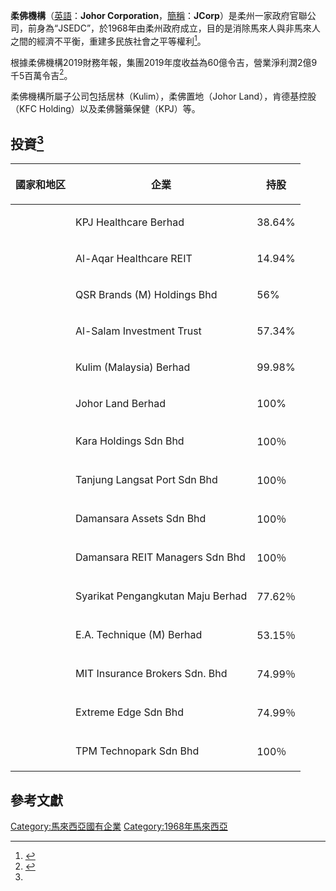 {{Infobox company
| name               = 柔佛機構
| name_en            = '''Johor Corporation'''
| logo               = Final_Logo_Baharu-01.png
| logo_size          = 
| logo_caption       = 
| image              =          
| image_size         =
| image_caption      =
| type               = 未上市公司
| foundation         =
| location           = {{MYS}} [[新山|新山]]<br>Level 11, Menara KOMTAR,<br>Johor Bahru City Centre,<br>80000, Johor Bahru
| area_served        = [[東南亞|東南亞]]
| founder            = 
| key_people         = 董事會主席：[[拿督|拿督]][[哈斯尼莫哈末|哈斯尼•莫哈末]]<br />首席執行長：拿督賽末哈默
| products           = 
| services           = 
| revenue            = {{profit}} RM6 Billion [[令吉|MYR]]（2019）
| net_income         = {{profit}} RM295 Million [[令吉|MYR]]（2019）
| assets             = {{profit}} RM23.28 Billion [[令吉|MYR]]（2019）
| owner              = 
| num_employees      = 
| num_employees_year = 
| divisions          = 
| subsid             = 
| homepage           = {{URL|http://www.jcorp.com.my/}}
| slogan             = ''Membina & Membela''
| market_value       = 
| major_shareholder  =
| footnotes          = 
}}

'''柔佛機構'''（[[英語|英語]]：'''Johor Corporation'''，[[簡稱|簡稱]]：'''JCorp'''）是柔州一家政府官聯公司，前身為“JSEDC”，於1968年由柔州政府成立，目的是消除馬來人與非馬來人之間的經濟不平衡，重建多民族社會之平等權利<ref>{{cite web|url=https://www.orientaldaily.com.my/index.php/news/south/2018/11/22/268664|title=負債13億柔佛機構有能力解決|website =東方日報}}</ref>。

根據柔佛機構2019財務年報，集團2019年度收益為60億令吉，營業淨利潤2億9千5百萬令吉<ref name="#1">{{cite web|url=http://www.jcorp.com.my/userFiles/file/AnnualReport/JCorp_AR2019_Bm_Fin.pdf|title=JCorp_AR2019_Bm_Fin|website=|access-date=2020-11-20|archive-date=2020-09-26|archive-url=https://web.archive.org/web/20200926120659/http://jcorp.com.my/userFiles/file/AnnualReport/JCorp_AR2019_Bm_Fin.pdf|dead-url=no}}</ref>。

柔佛機構所屬子公司包括居林（Kulim），柔佛置地（Johor Land），肯德基控股（KFC Holding）以及柔佛醫藥保健（KPJ）等。

==投資<ref name="#1"/>==
{| class="wikitable"
|-
! 國家和地区 !! 企業 !! 持股
|-
| {{MYS}} || KPJ Healthcare Berhad || 38.64%
|-
| {{MYS}} || Al-Aqar Healthcare REIT || 14.94%
|-
| {{MYS}} || QSR Brands (M) Holdings Bhd || 56%
|-
| {{MYS}} || Al-Salam Investment Trust || 57.34%
|-
| {{MYS}} || Kulim (Malaysia) Berhad || 99.98%
|-
| {{MYS}} || Johor Land Berhad || 100%
|-
| {{MYS}} ||Kara Holdings Sdn Bhd  || 100％
|-
| {{MYS}} ||Tanjung Langsat Port Sdn Bhd  || 100％
|-
| {{MYS}} ||Damansara Assets Sdn Bhd  || 100％
|-
| {{MYS}} ||Damansara REIT Managers Sdn Bhd  || 100％
|-
| {{MYS}} ||Syarikat Pengangkutan Maju Berhad  || 77.62％
|-
| {{MYS}} ||E.A. Technique (M) Berhad  || 53.15％
|-
| {{MYS}} || MIT Insurance Brokers Sdn. Bhd  || 74.99％
|-
| {{MYS}} || Extreme Edge Sdn Bhd  || 74.99％
|-
| {{MYS}} ||TPM Technopark Sdn Bhd  || 100％
|}

==參考文獻==
{{reflist | 2}}

{{柔南特區}}

[[Category:馬來西亞國有企業|Category:馬來西亞國有企業]]
[[Category:1968年馬來西亞|Category:1968年馬來西亞]]